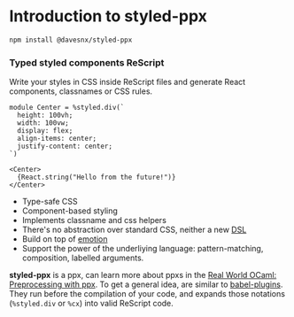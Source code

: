 # Introduction to styled-ppx

```bash
npm install @davesnx/styled-ppx
```

### Typed styled components ReScript

Write your styles in CSS inside ReScript files and generate React components, classnames or CSS rules.

```rescript
module Center = %styled.div(`
  height: 100vh;
  width: 100vw;
  display: flex;
  align-items: center;
  justify-content: center;
`)

<Center>
  {React.string("Hello from the future!")}
</Center>
```

- Type-safe CSS
- Component-based styling
- Implements classname and css helpers
- There's no abstraction over standard CSS, neither a new [DSL](https://en.wikipedia.org/wiki/Domain-specific_language)
- Build on top of [emotion](https://emotion.sh)
- Support the power of the underliying language: pattern-matching, composition, labelled arguments.

**styled-ppx** is a ppx, can learn more about ppxs in the [Real World OCaml: Preprocessing with ppx](https://dev.realworldocaml.org/ppx.html). To get a general idea, are similar to [babel-plugins](https://babeljs.io/docs/en/plugins/). They run before the compilation of your code, and expands those notations (`%styled.div` or `%cx`) into valid ReScript code.

